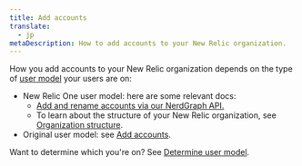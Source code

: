 ```yaml
---
title: Add accounts
translate:
  - jp
metaDescription: How to add accounts to your New Relic organization. 
---
```


How you add accounts to your New Relic organization depends on the type of [user model](/docs/accounts/original-accounts-billing/original-product-based-pricing/overview-user-models) your users are on:

* New Relic One user model: here are some relevant docs: 
  * [Add and rename accounts via our NerdGraph API.](/docs/apis/nerdgraph/examples/manage-accounts-nerdgraph)
  * To learn about the structure of your New Relic organization, see [Organization structure](/docs/accounts/accounts-billing/account-structure/new-relic-account-structure). 
* Original user model: see [Add accounts](/docs/accounts/original-accounts-billing/original-users-roles/parent-child-account-structure/#creating). 


Want to determine which you're on? See [Determine user model](/docs/accounts/original-accounts-billing/original-users-roles/overview-user-models/#determine-user-model).
